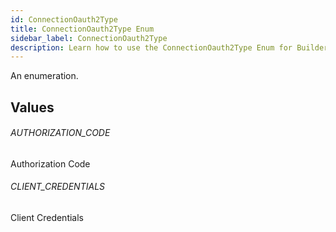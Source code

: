 ```yaml
---
id: ConnectionOauth2Type
title: ConnectionOauth2Type Enum
sidebar_label: ConnectionOauth2Type
description: Learn how to use the ConnectionOauth2Type Enum for Builder's API.
---
```


An enumeration.

## Values

###### AUTHORIZATION_CODE

Authorization Code

###### CLIENT_CREDENTIALS

Client Credentials
